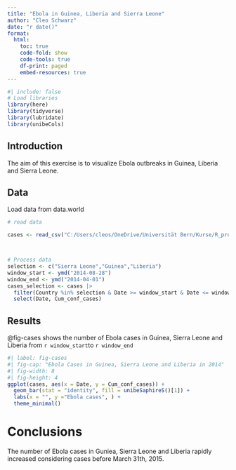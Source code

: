 ```yaml
---
title: "Ebola in Guinea, Liberia and Sierra Leone"
author: "Cleo Schwarz"
date: "r date()"
format: 
  html:
    toc: true
    code-fold: show
    code-tools: true
    df-print: paged
    embed-resources: true 
---
```


```r
#| include: false 
# Load libraries
library(here) 
library(tidyverse) 
library(lubridate) 
library(unibeCols)
```

## Introduction

The aim of this exercise is to visualize Ebola outbreaks in Guinea, Liberia and Sierra Leone.

## Data

Load data from data.world 

```r
# read data

cases <- read_csv("C:/Users/cleos/OneDrive/Universität Bern/Kurse/R_project_template/data/raw/ebola.csv") 


```

```r
```

```r
```

```r
# Process data
selection <- c("Sierra Leone","Guinea","Liberia")
window_start <- ymd("2014-08-28")
window_end <- ymd("2014-04-01")
cases_selection <- cases |> 
  filter(Country %in% selection & Date >= window_start & Date <= window_end) |>
  select(Date, Cum_conf_cases)
```

## Results 
@fig-cases shows the number of Ebola cases in Guinea, Sierra Leone and Liberia from `r window_start`to `r window_end`

```r
#| label: fig-cases
#| fig-cap: "Ebola Cases in Guinea, Sierra Leone and Liberia in 2014" 
#| fig-width: 8
#| fig-height: 4
ggplot(cases, aes(x = Date, y = Cum_conf_cases)) +
  geom_bar(stat = "identity", fill = unibeSaphireS()[1]) +
  labs(x = "", y ="Ebola cases", ) +
  theme_minimal() 
```

# Conclusions

The number of Ebola cases in Guniea, Sierra Leone and Liberia rapidly increased considering cases before March 31th, 2015. 
